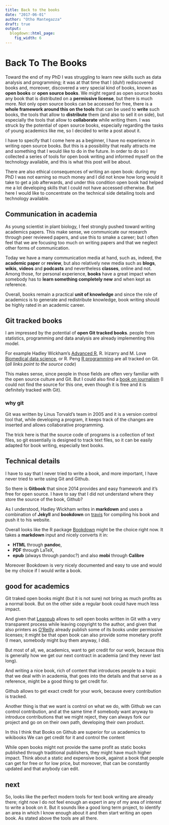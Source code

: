 ```yaml
---
title: Back to the books
date: "2017-06-01"
author: "Otho Mantegazza"
draft: true
output:
  blogdown::html_page:
    fig_width: 6
---
```




# Back To The Books

Toward the end of my PhD I was struggling to learn new
skills such as data analysis and programming; it was at that time that I (duh!) rediscovered books
and, moreover, discovered a very special kind of books, known as **open books** or **open source books**.
We might regard as open source books any book that is distributed on a **permissive license**,
but there is much more. Not only open source books can be accessed for free,
there is a **whole framework around this on the tools** that can be used to **write** such
books, the tools that allow to **distribute** them (and also to sell it on side),
but especially the tools that allow to **collaborate** while writing them.
I was struck by the potential of open source books, especially regarding the tasks
of young academics like me, so I decided to write a post about it.

I have to specify that I come here as a beginner, I have no experience in writing open source books.
But this is a possibility that really attracts me and something that I would like
to do in the future. In order to do so I collected a series of tools for open book
writing and informed myself on the technology available, and this is what this
post will be about.

There are also ethical consequences of writing an open book:
during my PhD I was not earning so much money and I did not know how long would it
take to get a job afterwards, and under this condition open book had helped me a lot
developing skills that I could not have accessed otherwise. But here I would like to
concentrate on the technical side detailing tools and technology available.


## Communication in academia

As young scientist in plant biology, I feel strongly pushed toward writing
academics papers. This make sense, we communicate our research through peer
reviewed papers, and use this to smake a career; but I often feel that we are
focusing too much on writing papers and that we neglect other forms of
communication.

Today we have a many communication media at hand, such as, indeed, the
**academic paper** or **review**, but also relatively new media such as **blogs**,
**wikis**, **videos** and **podcasts** and nevertheless **classes**, online
and not. Among those, for personal experience, **books** have a great impact when
somebody has to **learn something completely new** and when kept as reference.

Overall, books remain a practical **unit of knowledge** and since the role of
academics is to generate and redistribute knowledge, book writing should be highly
rated in an academic career.

## Git tracked books

I am impressed by the potential of **open Git tracked books**. people from statistics, programming and data analysis are already implementing this model.

For example Hadley Wickham's [Advanced R](https://github.com/hadley/adv-r),
R. Irizarry and M. Love [Biomedical data science](https://github.com/genomicsclass/book),
or R. Peng [R programming](https://github.com/rdpeng/rprogdatascience) are all
tracked on Git. (*all links point to the source code*)

This makes sense, since people in those fields are often very familiar with the
open source culture and Git. But I could also find a [book on journalism](https://www.gitbook.com/book/towcenter/curious-journalist-s-guide-to-data/details)
(I could not find the source for this one, even though it is free and it is
definitely tracked with Git).

### why git

Git was written by Linus Torvald's team in 2005 and it is a version control tool
that, while developing a program, it keeps track of the changes are inserted and
allows collaborative programming.

The trick here is that the source code of programs is a collection of text files,
so git essentially is designed to track text files, so it can be easily adapted
for book writing, especially text books.

## Technical details

I have to say that I never tried to write a book, and more important, I have never
tried to write using Git and Github.

So there is **Gitbook** that since 2014 provides and easy framework and it's free
for open source. I have to say that I did not understand where they store the
source of the book, Github?

As I understood, Hadley Wickham writes in **markdown** and uses a combination of
**Jekyll** and **bookdown** on [travis](https://travis-ci.org/) for compiling his
book and push it to his website.

Overall looks like the R package [Bookdown](https://bookdown.org/yihui/bookdown/)
might be the choice right now. It takes a **markdown** input and nicely converts it in:

- **HTML** through **pandoc**,
- **PDF** through LaTeX,
- **epub** (always through pandoc?) and also **mobi** through **Calibre**

Moreover Bookdown is very nicely documented and easy to use
and would be my choice if I would write a book.

## good for academics

Git traked open books might (but it is not sure) not bring as much profits as a
normal book. But on the other side a regular book could have much less impact.

And given that [Leanpub](https://leanpub.com/) allows to sell open books written in Git
with a very transparent process while leaving copyright to the author, and given that also
printers as [O'Reilly](https://www.oreilly.com/)
already publish some of its books under permissive licenses; it might be that open
book can also provide some monetary profit (I mean, somebody might buy them anyway,
I did).

But most of all, we, academics, want to get credit for our work, because this is
generally how we get our next contract in academia (and they never last long).

And writing a nice book, rich of content that introduces people to a topic that
we deal with in academia, that goes into the details and that serve as a reference,
might be a good thing to get credit for.

Github allows to get exact credit for your work, because every contribution is tracked.

Another thing is that we want is control on what we do, with Github we can control
contribution, and at the same time if somebody want anyway to introduce
contributions that we might reject, they can always fork our project and go on
on their own path, developing their own product.

In this I think that Books on Github are superior for us academics to wikibooks
We can get credit for it and control the content

While open books might not provide the same profit as static books published
through traditional publishers, they might have much higher impact. Think about a static and expensive book, against a book that people can get for free or for low price, but
moreover, that can be constantly updated and that anybody can edit.

## next

So, looks like the perfect modern tools for text book writing are already there;
right now I do not feel enough
an expert in any of my area of interest to write a book on it. But it sounds like
a good long term project, to identify an area in which I know enough about it
and then start writing an open book. As stated above the tools are all there.

